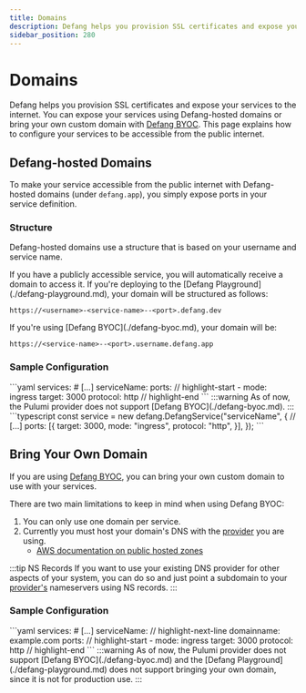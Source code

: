```yaml
---
title: Domains    
description: Defang helps you provision SSL certificates and expose your services to the internet.
sidebar_position: 280
---
```


# Domains

Defang helps you provision SSL certificates and expose your services to the internet. You can expose your services using Defang-hosted domains or bring your own custom domain with [Defang BYOC](./defang-byoc.md). This page explains how to configure your services to be accessible from the public internet. 

## Defang-hosted Domains

To make your service accessible from the public internet with Defang-hosted domains (under `defang.app`), you simply expose ports in your service definition. 

### Structure

Defang-hosted domains use a structure that is based on your username and service name. 

<Tabs>
  <TabItem value="playground" label="Playground" default>
If you have a publicly accessible service, you will automatically receive a domain to access it. If you're deploying to the [Defang Playground](./defang-playground.md), your domain will be structured as follows:

```
https://<username>-<service-name>--<port>.defang.dev
```
  </TabItem>
  <TabItem value="byoc" label="BYOC">
If you're using [Defang BYOC](./defang-byoc.md), your domain will be:

```
https://<service-name>--<port>.username.defang.app
```
  </TabItem>
</Tabs>

### Sample Configuration

<Tabs>
  <TabItem value="compose" label="Compose" default>
```yaml
services:
    # [...]
    serviceName:
        ports:
        // highlight-start
        - mode: ingress
          target: 3000	
          protocol: http
        // highlight-end
```
  </TabItem>
  <TabItem value="pulumi" label="Pulumi">
:::warning
As of now, the Pulumi provider does not support [Defang BYOC](./defang-byoc.md).
:::
```typescript
const service = new defang.DefangService("serviceName", {
    // [...]
    ports: [{
        target: 3000,
        mode: "ingress",
        protocol: "http",
    }],
});
```
  </TabItem>
</Tabs>


## Bring Your Own Domain

If you are using [Defang BYOC](./defang-byoc.md), you can bring your own custom domain to use with your services. 

There are two main limitations to keep in mind when using Defang BYOC:
  1. You can only use one domain per service.
  2. Currently you must host your domain's DNS with the [provider](./defang-byoc.md) you are using.
      * [AWS documentation on public hosted zones](https://docs.aws.amazon.com/Route53/latest/DeveloperGuide/AboutHZWorkingWith.html)

:::tip NS Records
If you want to use your existing DNS provider for other aspects of your system, you can do so and just point a subdomain to your [provider's](./defang-byoc.md) nameservers using NS records.
:::

### Sample Configuration

<Tabs>
  <TabItem value="compose" label="Compose" default>
```yaml
services:
    # [...]
    serviceName:
        // highlight-next-line
        domainname: example.com
        ports:
        // highlight-start
        - mode: ingress
          target: 3000	
          protocol: http
        // highlight-end
```
  </TabItem>
  <TabItem value="pulumi" label="Pulumi">
:::warning
As of now, the Pulumi provider does not support [Defang BYOC](./defang-byoc.md) and the [Defang Playground](./defang-playground.md) does not support bringing your own domain, since it is not for production use.
:::
  </TabItem>
</Tabs>

